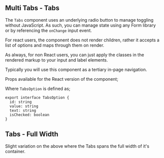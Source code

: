 
<Meta title="Tabs" component={Tabs} />

## Multi Tabs - Tabs

The `Tabs` component uses an underlying radio button to manage toggling without JavaScript. As such, you can manage state using any Form library or by referencing the `onChange` input event.

For react users, the component does not render children, rather it accepts a list of options and maps through them on render.

As always, for non React users, you can just apply the classes in the rendered markup to your input and label elements.

Typically you will use this component as a tertiary in-page navigation.

Props available for the React version of the component;

<ArgsTable of={Tabs} />

Where `TabsOption` is defined as;

```tsx
export interface TabsOption {
  id: string
  value: string
  text: string
  isChecked: boolean
}
```

<Canvas>
  <Story name="Tabs - Default">
    <Tabs
      name="my-cool-tabs"
      options={[
        {
          id: 'tab-1',
          value: 'tab-1',
          text: 'Tab Content 1',
          isChecked: true,
        },
        {
          id: 'tab-2',
          value: 'tab-2',
          text: 'Tab Content 2',
          isChecked: false,
        },
        {
          id: 'tab-3',
          value: 'tab-3',
          text: 'Tab Content 3',
          isChecked: false,
        },
      ]}
    />
  </Story>
</Canvas>

<RenderHtmlMarkup component="Tabs" story="Tabs - Default" />

## Tabs - Full Width

Slight variation on the above where the Tabs spans the full width of it's container.

<Canvas>
  <Story name="Tabs - Full Width">
    <Tabs
      name="my-cool-tabs-full-width"
      isFullWidth
      options={[
        {
          id: 'tab-1-fw',
          value: 'tab-1-fw',
          text: 'Tab Content 1',
          isChecked: true,
        },
        {
          id: 'tab-2-fw',
          value: 'tab-2-fw',
          text: 'Tab Content 2',
          isChecked: false,
        },
        {
          id: 'tab-3-fw',
          value: 'tab-3-fw',
          text: 'Tab Content 3',
          isChecked: false,
        },
      ]}
    />
  </Story>
</Canvas>

<RenderHtmlMarkup component="Tabs" story="Tabs - Full Width" />
